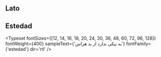 
<h2>Lato</h2>

<Meta title='ui/typography' />
<Typeset
    fontSizes={[12, 14, 16, 18, 20, 24, 30, 36, 48, 60, 72, 96, 128]}
    fontWeight={400}
    sampleText={'The quick brown fox jumps over the lazy dog.'}
    fontFamily={'lato'}
/>
<h2>Estedad</h2>

<Typeset
    fontSizes={[12, 14, 16, 18, 20, 24, 30, 36, 48, 60, 72, 96, 128]}
    fontWeight={400}
    sampleText={'به نیکی ندارد از بد هراس'}
    fontFamily={'estedad'}
    dir='rtl'
/>
